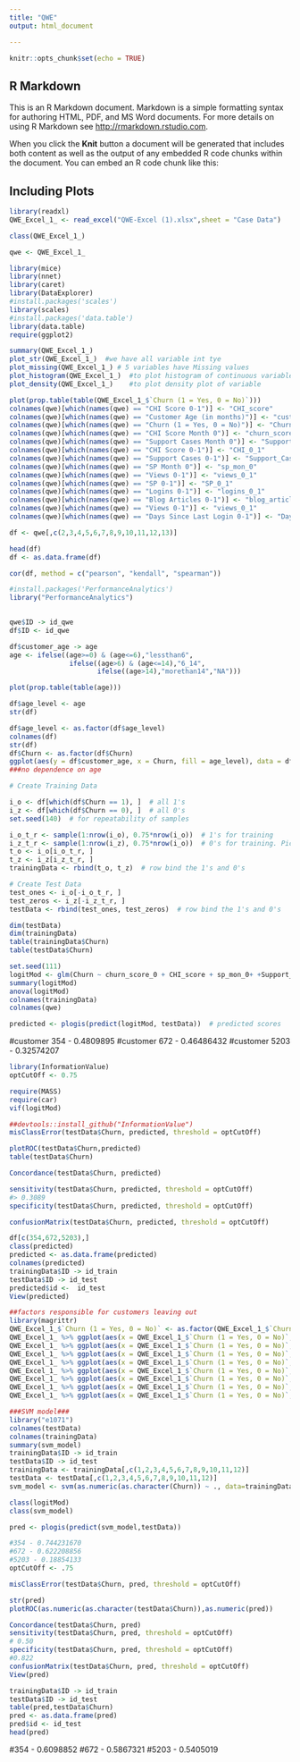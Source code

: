 ---
title: "QWE"
output: html_document

---

```{r setup, include=FALSE}
knitr::opts_chunk$set(echo = TRUE)
```

## R Markdown

This is an R Markdown document. Markdown is a simple formatting syntax for authoring HTML, PDF, and MS Word documents. For more details on using R Markdown see <http://rmarkdown.rstudio.com>.

When you click the **Knit** button a document will be generated that includes both content as well as the output of any embedded R code chunks within the document. You can embed an R code chunk like this:


## Including Plots

```{r}
library(readxl)
QWE_Excel_1_ <- read_excel("QWE-Excel (1).xlsx",sheet = "Case Data")

class(QWE_Excel_1_)
```


```{r}
qwe <- QWE_Excel_1_ 

library(mice)
library(nnet)
library(caret)
library(DataExplorer)
#install.packages('scales')
library(scales)
#install.packages('data.table')
library(data.table)
require(ggplot2)
```



```{r}
summary(QWE_Excel_1_)
plot_str(QWE_Excel_1_)  #we have all variable int tye
plot_missing(QWE_Excel_1_) # 5 variables have Missing values
plot_histogram(QWE_Excel_1_)  #to plot histogram of continuous variables
plot_density(QWE_Excel_1_)    #to plot density plot of variable

```



```{r}
plot(prop.table(table(QWE_Excel_1_$`Churn (1 = Yes, 0 = No)`)))
colnames(qwe)[which(names(qwe) == "CHI Score 0-1")] <- "CHI_score"
colnames(qwe)[which(names(qwe) == "Customer Age (in months)")] <- "customer_age"
colnames(qwe)[which(names(qwe) == "Churn (1 = Yes, 0 = No)")] <- "Churn"
colnames(qwe)[which(names(qwe) == "CHI Score Month 0")] <- "churn_score_0"
colnames(qwe)[which(names(qwe) == "Support Cases Month 0")] <- "Support_Cases_0"
colnames(qwe)[which(names(qwe) == "CHI Score 0-1")] <- "CHI_0_1"
colnames(qwe)[which(names(qwe) == "Support Cases 0-1")] <- "Support_Cases_0_1"
colnames(qwe)[which(names(qwe) == "SP Month 0")] <- "sp_mon_0"
colnames(qwe)[which(names(qwe) == "Views 0-1")] <- "views_0_1"
colnames(qwe)[which(names(qwe) == "SP 0-1")] <- "SP_0_1"
colnames(qwe)[which(names(qwe) == "Logins 0-1")] <- "logins_0_1"
colnames(qwe)[which(names(qwe) == "Blog Articles 0-1")] <- "blog_articles_0_1"
colnames(qwe)[which(names(qwe) == "Views 0-1")] <- "views_0_1"
colnames(qwe)[which(names(qwe) == "Days Since Last Login 0-1")] <- "DaysSinceLast_Login_0_1"


```


```{r}

df <- qwe[,c(2,3,4,5,6,7,8,9,10,11,12,13)]

head(df)
df <- as.data.frame(df)

cor(df, method = c("pearson", "kendall", "spearman"))

#install.packages('PerformanceAnalytics')
library("PerformanceAnalytics")

  
qwe$ID -> id_qwe
df$ID <- id_qwe

```


```{r}
df$customer_age -> age
age <- ifelse((age>=0) & (age<=6),"lessthan6",
               ifelse((age>6) & (age<=14),"6_14",
                      ifelse((age>14),"morethan14","NA")))

plot(prop.table(table(age)))

df$age_level <- age
str(df)

df$age_level <- as.factor(df$age_level)
colnames(df)
str(df)
df$Churn <- as.factor(df$Churn)
ggplot(aes(y = df$customer_age, x = Churn, fill = age_level), data = df) + geom_boxplot()
###no dependence on age 


```


```{r}
# Create Training Data

i_o <- df[which(df$Churn == 1), ]  # all 1's
i_z <- df[which(df$Churn == 0), ]  # all 0's
set.seed(140)  # for repeatability of samples

i_o_t_r <- sample(1:nrow(i_o), 0.75*nrow(i_o))  # 1's for training
i_z_t_r <- sample(1:nrow(i_z), 0.75*nrow(i_o))  # 0's for training. Pick as many 0's as 1's
t_o <- i_o[i_o_t_r, ]  
t_z <- i_z[i_z_t_r, ]
trainingData <- rbind(t_o, t_z)  # row bind the 1's and 0's 


```


```{r}
# Create Test Data
test_ones <- i_o[-i_o_t_r, ]
test_zeros <- i_z[-i_z_t_r, ]
testData <- rbind(test_ones, test_zeros)  # row bind the 1's and 0's 

dim(testData)
dim(trainingData)
table(trainingData$Churn)
table(testData$Churn)

```


```{r}
set.seed(111)
logitMod <- glm(Churn ~ churn_score_0 + CHI_score + sp_mon_0+ +Support_Cases_0_1+DaysSinceLast_Login_0_1+views_0_1+logins_0_1+age_level+blog_articles_0_1, data=trainingData, family=binomial(link="logit"))
summary(logitMod)
anova(logitMod)
colnames(trainingData)
colnames(qwe)
```


```{r}
predicted <- plogis(predict(logitMod, testData))  # predicted scores
```


#customer 354 - 0.4809895
#customer 672 - 0.46486432
#customer 5203 - 0.32574207

```{r}
library(InformationValue)
optCutOff <- 0.75
```


```{r}

require(MASS)
require(car)
vif(logitMod)

##devtools::install_github("InformationValue")
misClassError(testData$Churn, predicted, threshold = optCutOff)

```

```{r}
plotROC(testData$Churn,predicted)
table(testData$Churn)
```

```{r}
Concordance(testData$Churn, predicted)

sensitivity(testData$Churn, predicted, threshold = optCutOff)
#> 0.3089
specificity(testData$Churn, predicted, threshold = optCutOff)

confusionMatrix(testData$Churn, predicted, threshold = optCutOff)


```

```{r}
df[c(354,672,5203),]
class(predicted)
predicted <- as.data.frame(predicted)
colnames(predicted)
trainingData$ID -> id_train
testData$ID -> id_test
predicted$id <-  id_test
View(predicted)

```

```{r}

##factors responsible for customers leaving out
library(magrittr)
QWE_Excel_1_$`Churn (1 = Yes, 0 = No)` <- as.factor(QWE_Excel_1_$`Churn (1 = Yes, 0 = No)`)
QWE_Excel_1_ %>% ggplot(aes(x = QWE_Excel_1_$`Churn (1 = Yes, 0 = No)`, y = QWE_Excel_1_$`Customer Age (in months)`, fill = QWE_Excel_1_$`Churn (1 = Yes, 0 = No)`)) +geom_boxplot()  
QWE_Excel_1_ %>% ggplot(aes(x = QWE_Excel_1_$`Churn (1 = Yes, 0 = No)`, y = QWE_Excel_1_$`CHI Score Month 0`, fill = QWE_Excel_1_$`Churn (1 = Yes, 0 = No)`)) +geom_boxplot()  
QWE_Excel_1_ %>% ggplot(aes(x = QWE_Excel_1_$`Churn (1 = Yes, 0 = No)`, y = QWE_Excel_1_$`CHI Score 0-1`, fill = QWE_Excel_1_$`Churn (1 = Yes, 0 = No)`)) +geom_boxplot()  
QWE_Excel_1_ %>% ggplot(aes(x = QWE_Excel_1_$`Churn (1 = Yes, 0 = No)`, y = QWE_Excel_1_$`Support Cases 0-1`, fill = QWE_Excel_1_$`Churn (1 = Yes, 0 = No)`)) +geom_boxplot()  
QWE_Excel_1_ %>% ggplot(aes(x = QWE_Excel_1_$`Churn (1 = Yes, 0 = No)`, y = QWE_Excel_1_$`SP Month 0`, fill = QWE_Excel_1_$`Churn (1 = Yes, 0 = No)`)) +geom_boxplot()  
QWE_Excel_1_ %>% ggplot(aes(x = QWE_Excel_1_$`Churn (1 = Yes, 0 = No)`, y = QWE_Excel_1_$`Logins 0-1`, fill = QWE_Excel_1_$`Churn (1 = Yes, 0 = No)`)) +geom_boxplot()  
QWE_Excel_1_ %>% ggplot(aes(x = QWE_Excel_1_$`Churn (1 = Yes, 0 = No)`, y = QWE_Excel_1_$`Blog Articles 0-1`, fill = QWE_Excel_1_$`Churn (1 = Yes, 0 = No)`)) +geom_boxplot()  
QWE_Excel_1_ %>% ggplot(aes(x = QWE_Excel_1_$`Churn (1 = Yes, 0 = No)`, y = QWE_Excel_1_$`Days Since Last Login 0-1`, fill = QWE_Excel_1_$`Churn (1 = Yes, 0 = No)`)) +geom_boxplot()  

```


```{r}
###SVM model###
library("e1071")
colnames(testData)
colnames(trainingData)
summary(svm_model)
trainingData$ID -> id_train
testData$ID -> id_test
trainingData <- trainingData[,c(1,2,3,4,5,6,7,8,9,10,11,12)]
testData <- testData[,c(1,2,3,4,5,6,7,8,9,10,11,12)]
svm_model <- svm(as.numeric(as.character(Churn)) ~ ., data=trainingData)

class(logitMod)
class(svm_model)
```


```{r}

pred <- plogis(predict(svm_model,testData))

```


```{r}

#354 - 0.744231670
#672 - 0.622208856
#5203 - 0.18854133
optCutOff <- .75

misClassError(testData$Churn, pred, threshold = optCutOff)

str(pred)
plotROC(as.numeric(as.character(testData$Churn)),as.numeric(pred))

Concordance(testData$Churn, pred)
sensitivity(testData$Churn, pred, threshold = optCutOff)
# 0.50
specificity(testData$Churn, pred, threshold = optCutOff)
#0.822
confusionMatrix(testData$Churn, pred, threshold = optCutOff)
View(pred)

```


```{r}

trainingData$ID -> id_train
testData$ID -> id_test
table(pred,testData$Churn)
pred <- as.data.frame(pred)
pred$id <- id_test
head(pred)
```
#354 - 0.6098852
#672 - 0.5867321
#5203 - 0.5405019


```{r}


```


```{r}


```


